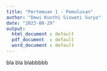 ```yaml
---
title: "Pertemuan 1 - Pemulusan"
author: "Dewi Kunthi Siswati Suryo"
date: "2023-08-29"
output:
  html_document : default
  pdf_document  : default
  word_document : default
---
```

bla bla blabbbbb
